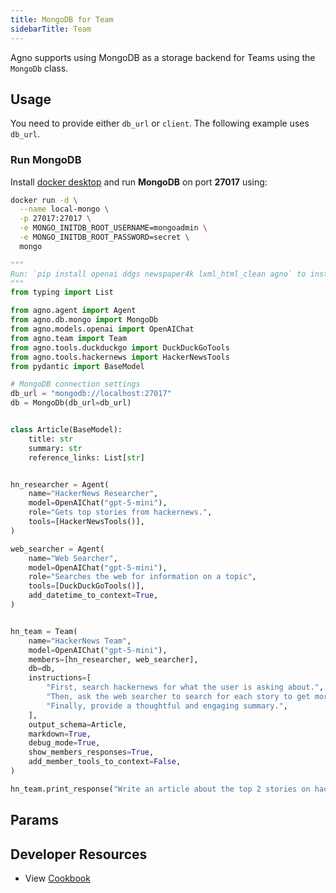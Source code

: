 ```yaml
---
title: MongoDB for Team
sidebarTitle: Team
---
```


Agno supports using MongoDB as a storage backend for Teams using the `MongoDb` class.

## Usage

You need to provide either `db_url` or `client`. The following example uses `db_url`.

### Run MongoDB
Install [docker desktop](https://docs.docker.com/desktop/install/mac-install/) and run **MongoDB** on port **27017** using:
```bash
docker run -d \
  --name local-mongo \
  -p 27017:27017 \
  -e MONGO_INITDB_ROOT_USERNAME=mongoadmin \
  -e MONGO_INITDB_ROOT_PASSWORD=secret \
  mongo
```

```python mongodb_for_team.py
"""
Run: `pip install openai ddgs newspaper4k lxml_html_clean agno` to install the dependencies
"""
from typing import List

from agno.agent import Agent
from agno.db.mongo import MongoDb
from agno.models.openai import OpenAIChat
from agno.team import Team
from agno.tools.duckduckgo import DuckDuckGoTools
from agno.tools.hackernews import HackerNewsTools
from pydantic import BaseModel

# MongoDB connection settings
db_url = "mongodb://localhost:27017"
db = MongoDb(db_url=db_url)


class Article(BaseModel):
    title: str
    summary: str
    reference_links: List[str]


hn_researcher = Agent(
    name="HackerNews Researcher",
    model=OpenAIChat("gpt-5-mini"),
    role="Gets top stories from hackernews.",
    tools=[HackerNewsTools()],
)

web_searcher = Agent(
    name="Web Searcher",
    model=OpenAIChat("gpt-5-mini"),
    role="Searches the web for information on a topic",
    tools=[DuckDuckGoTools()],
    add_datetime_to_context=True,
)


hn_team = Team(
    name="HackerNews Team",
    model=OpenAIChat("gpt-5-mini"),
    members=[hn_researcher, web_searcher],
    db=db,
    instructions=[
        "First, search hackernews for what the user is asking about.",
        "Then, ask the web searcher to search for each story to get more information.",
        "Finally, provide a thoughtful and engaging summary.",
    ],
    output_schema=Article,
    markdown=True,
    debug_mode=True,
    show_members_responses=True,
    add_member_tools_to_context=False,
)

hn_team.print_response("Write an article about the top 2 stories on hackernews")

```

## Params

<Snippet file="db-mongo-params.mdx" />   

## Developer Resources

- View [Cookbook](https://github.com/agno-agi/agno/tree/v2.0/cookbook/db/mongo/mongodb_for_team.py)
